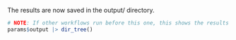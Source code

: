 The results are now saved in the output/ directory.

```r
# NOTE: If other workflows run before this one, this shows the results of all
params$output |> dir_tree()
```


